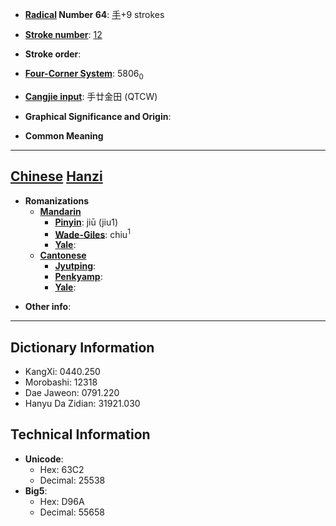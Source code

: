 * '''[[Wiktionary:Chinese radical index| Radical]] Number 64''': [[Wiktionary:Chinese radical index 手|手]]+9 strokes

* '''[[Wiktionary:Chinese total strokes index|Stroke number]]''': [[Wiktionary:Chinese total strokes index 12|12]]

* '''Stroke order''': 

* '''[[Wiktionary:Chinese four corner index|Four-Corner System]]''': 5806<sub>0</sub>

* '''[[Wiktionary:Chinese Cangjie index|Cangjie input]]''': 手廿金田 (QTCW)

* '''Graphical Significance and Origin''': 

* '''Common Meaning'''

----

== [[Chinese]] [[Hanzi]] ==

* '''Romanizations'''
** '''[[Mandarin]]'''
*** '''[[Pinyin]]''': jiū (jiu1)
*** '''[[Wade-Giles]]''': chiu<sup>1</sup>
*** '''[[Yale]]''': 
** '''[[Cantonese]]'''
*** '''[[Jyutping]]''':
*** '''[[Penkyamp]]''': 
*** '''[[Yale]]''': 

* '''Other info''': 

----

== Dictionary Information ==

* KangXi: 0440.250
* Morobashi: 12318
* Dae Jaweon: 0791.220
* Hanyu Da Zidian: 31921.030

== Technical Information ==

* '''Unicode''':
** Hex: 63C2
** Decimal: 25538
* '''Big5''':
** Hex: D96A
** Decimal: 55658